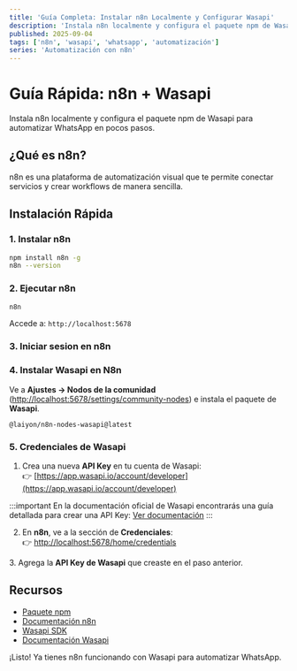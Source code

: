 ```yaml
---
title: 'Guía Completa: Instalar n8n Localmente y Configurar Wasapi'
description: 'Instala n8n localmente y configura el paquete npm de Wasapi para automatizar WhatsApp en pocos pasos.'
published: 2025-09-04
tags: ['n8n', 'wasapi', 'whatsapp', 'automatización']
series: 'Automatización con n8n'
---
```



# Guía Rápida: n8n + Wasapi

Instala n8n localmente y configura el paquete npm de Wasapi para automatizar WhatsApp en pocos pasos.

## ¿Qué es n8n?

n8n es una plataforma de automatización visual que te permite conectar servicios y crear workflows de manera sencilla.

## Instalación Rápida

### 1. Instalar n8n

```bash
npm install n8n -g
n8n --version
```

<TerminalMock />

### 2. Ejecutar n8n

```bash
n8n
```

Accede a: `http://localhost:5678`

<BrowserMock />

### 3. Iniciar sesion en n8n

<MacScreenMock 
  title="Iniciar sesion en n8n" 
  url="localhost:5678" 
  showImage={true}
  imageAlt="Iniciar sesion en n8n"  
  imageUrl="loginn8n.webp" 
/>

### 4. Instalar Wasapi en N8n

Ve a **Ajustes → Nodos de la comunidad** ([http://localhost:5678/settings/community-nodes](http://localhost:5678/settings/community-nodes)) e instala el paquete de **Wasapi**.

```
@laiyon/n8n-nodes-wasapi@latest
```
<MacScreenMock 
  title="" 
  url="settings/community-nodes" 
  showImage={true}
  imageAlt="Instalar Wasapi en N8n"  
  imageUrl="wasapinode.webp" 
/>

### 5. Credenciales de Wasapi

1. Crea una nueva **API Key** en tu cuenta de Wasapi:  
   👉 [https://app.wasapi.io/account/developer](https://app.wasapi.io/account/developer)

:::important
En la documentación oficial de Wasapi encontrarás una guía detallada para crear una API Key: [Ver documentación](https://ayuda.wasapi.io/es/articles/8843315-uso-de-la-api-de-wasapi)
:::

<MacScreenMock 
  title="" 
  url="account/developer" 
  showImage={true}
  imageAlt="Credenciales de Wasapi"  
  imageUrl="modalApiKey.webp" 
/>

2. En **n8n**, ve a la sección de **Credenciales**:  
   👉 [http://localhost:5678/home/credentials](http://localhost:5678/home/credentials)


<MacScreenMock 
  title="" 
  url="home/credentials" 
  showImage={true}
  imageAlt="Credenciales de Wasapi"  
  imageUrl="addNewCredential.webp" 
/>
3. Agrega la **API Key de Wasapi** que creaste en el paso anterior.

<MacScreenMock 
  title="" 
  url="home/credentials" 
  showImage={true}
  imageAlt="Credenciales de Wasapi"  
  imageUrl="credencialInput.webp" 
/>

## Recursos

- [Paquete npm](https://www.npmjs.com/package/@laiyon/n8n-nodes-wasapi)
- [Documentación n8n](https://docs.n8n.io/)
- [Wasapi SDK](https://github.com/juanalvarezpro/wasapi-sdk)
- [Documentación Wasapi](https://ayuda.wasapi.io/es/articles/8843315-uso-de-la-api-de-wasapi)

¡Listo! Ya tienes n8n funcionando con Wasapi para automatizar WhatsApp.